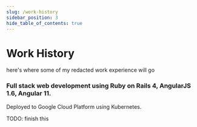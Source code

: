 ```yaml
---
slug: /work-history
sidebar_position: 3
hide_table_of_contents: true
---
```


# Work History

here's where some of my redacted work experience will go


<WorkHistoryItem title="Software Engineer III"
  industry="Healtcare Software - Hospice & Palliative Care" startDate="August 2023"
  tldr="Ruby on Rails web development using Angular and Google Cloud">
  ### Full stack web development using Ruby on Rails 4, AngularJS 1.6, Angular 11.

  Deployed to Google Cloud Platform using Kubernetes.
  
  TODO: finish this
</WorkHistoryItem>
